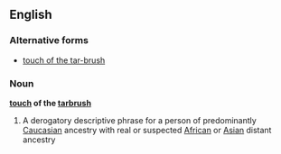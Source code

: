 ==English==

===Alternative forms===
*[[touch of the tar-brush]]

===Noun===
'''[[touch]] of the [[tarbrush]]'''

#{{derogatory}} A derogatory descriptive phrase for a person of predominantly [[Caucasian]] ancestry with real or suspected [[African]] or [[Asian]] distant ancestry